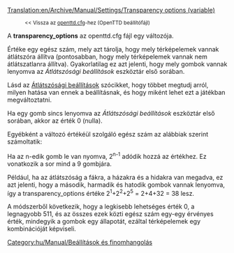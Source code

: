 [[Translation:en/Archive/Manual/Settings/Transparency options (variable)]]

:<small><< Vissza az [[hu/Archive/Manual/Settings/Openttd.cfg|openttd.cfg]]-hez (OpenTTD beállítófájl)</small>

A '''transparency_options''' az openttd.cfg fájl egy változója.

Értéke egy egész szám, mely azt tárolja, hogy mely térképelemek vannak átlátszóra állítva (pontosabban, hogy mely térképelemek vannak nem átlátszatlanra állítva). Gyakorlatilag ez azt jelenti, hogy mely gombok vannak lenyomva az ''Átlátszósági beállítások'' eszköztár első sorában.

Lásd az [[hu/Manual/Átlátszósági beállítások|Átlátszósági beállítások]] szócikket, hogy többet megtudj arról, milyen hatása van ennek a beállításnak, és hogy miként lehet ezt a játékban megváltoztatni.

Ha egy gomb sincs lenyomva az ''Átlátszósági beállítások'' eszköztár első sorában, akkor az érték 0 (nulla).

Egyébként a változó értékéül szolgáló egész szám az alábbiak szerint számoltatik:

Ha az n-edik gomb le van nyomva, 2<sup>n-1</sup> adódik hozzá az értékhez. Ez vonatkozik a sor mind a 9 gombjára.

Például, ha az átlátszóság a fákra, a házakra és a hidakra van megadva, ez azt jelenti, hogy a második, harmadik és hatodik gombok vannak lenyomva, így a transparency_options értéke 2<sup>1</sup>+2<sup>2</sup>+2<sup>5</sup> = 2+4+32 = 38 lesz.

A módszerből következik, hogy a legkisebb lehetséges érték 0, a legnagyobb 511, és az összes ezek közti egész szám egy-egy érvényes érték, mindegyik a gombok egy állapotát, ezáltal térképelemek egy kombinációját képviseli.

[[Category:hu/Manual/Beállítások és finomhangolás]]